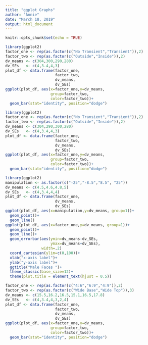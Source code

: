 ```yaml
---
title: "ggplot Graphs"
author: "Annie"
date: "March 18, 2019"
output: html_document
---
```


```r
knitr::opts_chunk$set(echo = TRUE)
```


```r
library(ggplot2)
factor_one <- rep(as.factor(c("No Transient","Transient")),2)
factor_two <- rep(as.factor(c("Outside","Inside")),2)
dv_means <- c(304,300,290,280)
dv_SEs   <- c(4,3.4,4,3)
plot_df <- data.frame(factor_one,
                      factor_two,
                      dv_means,
                      dv_SEs)
ggplot(plot_df, aes(x=factor_one,y=dv_means,
                    group=factor_two,
                    color=factor_two))+
  geom_bar(stat="identity", position="dodge")
```

```r
library(ggplot2)
factor_one <- rep(as.factor(c("No Transient","Transient")),2)
factor_two <- rep(as.factor(c("Outside","Inside")),2)
dv_means <- c(304,290,300,280)
dv_SEs   <- c(4,3.4,4,3)
plot_df <- data.frame(factor_one,
                      factor_two,
                      dv_means,
                      dv_SEs)
ggplot(plot_df, aes(x=factor_one,y=dv_means,
                    group=factor_two,
                    color=factor_two))+
  geom_bar(stat="identity", position="dodge")
```

```r
library(ggplot2)
manipulation <- as.factor(c("-25","-8.5","8.5", "25"))
dv_means <- c(4.5,4.6,4.8,5)
dv_SEs   <- c(4,3.4,4,4)
plot_df <- data.frame(factor_one,
                      dv_means,
                      dv_SEs)
ggplot(plot_df, aes(x=manipulation,y=dv_means, group=1))+
  geom_point()+
  geom_line()
ggplot(plot_df, aes(x=factor_one,y=dv_means, group=1))+
  geom_point()+
  geom_line()+
  geom_errorbar(aes(ymin=dv_means-dv_SEs,
                    ymax=dv_means+dv_SEs),
                width=.2)
  coord_cartesian(ylim=c(0,100))+
  xlab("x-axis label")+
  ylab("y-axis label")+
  ggtitle("Male Faces ")+
  theme_classic(base_size=12)+
  theme(plot.title = element_text(hjust = 0.5))
```


```r
factor_one <- rep(as.factor(c("4:6","6:9","4:9")),2)
factor_two <- rep(as.factor(c("Wide Base","Wide Top")),3)
dv_means <- c(15.5,16.2,16.5,15.1,16.5,17.8)
dv_SEs   <- c(4,3.4,4,3,2,4)
plot_df <- data.frame(factor_one,
                      factor_two,
                      dv_means,
                      dv_SEs)
ggplot(plot_df, aes(x=factor_one,y=dv_means,
                    group=factor_two,
                    color=factor_two))+
  geom_bar(stat="identity", position="dodge")
```
